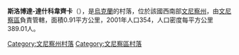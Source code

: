 {{coord|49|14|56|N|28|16|33|E|scale:30000|display=title}}

'''斯洛博達-達什科韋齊卡'''（{{lang-uk|Слобода-Дашковецька}}），是[[烏克蘭|烏克蘭]]的村落，位於該國西南部[[文尼察州|文尼察州]]，由[[文尼察區|文尼察區]]負責管轄，面積0.91平方公里，2001年人口354，人口密度每平方公里389.01人。

[[Category:文尼察州村落|Category:文尼察州村落]]
[[Category:文尼察區村落|Category:文尼察區村落]]


{{Vinnytsia-geo-stub}}